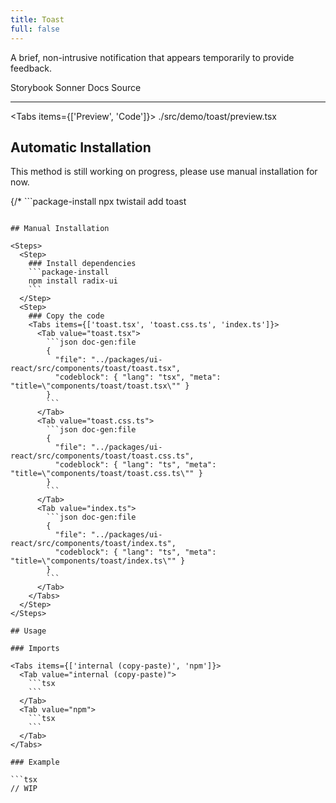 ```yaml
---
title: Toast
full: false
---
```


A brief, non-intrusive notification that appears temporarily to provide feedback.

<Badges>
  <BadgeLink href="https://storybook.twistail.com/?path=/docs/base-components-toast--default" external>
    Storybook
  </BadgeLink>
  <BadgeLink href="https://sonner.emilkowal.ski/getting-started" external>
    Sonner Docs
  </BadgeLink>
  <BadgeLink href="https://github.com/riipandi/twistail/tree/main/packages/ui-react/src/components/toast" external>
    Source
  </BadgeLink>
</Badges>

---


<Tabs items={['Preview', 'Code']}>
  <Tab value="Preview" className="rounded-b-xl flex min-h-44 flex-wrap items-start justify-start gap-4 py-20 not-prose">
    <Demo />
  </Tab>
  <Tab value="Code">
    <include cwd lang="tsx">./src/demo/toast/preview.tsx</include>
  </Tab>
</Tabs>

## Automatic Installation

<Callout type='warn'>
  This method is still working on progress, please use manual installation for now.
</Callout>

{/* ```package-install
npx twistail add toast
``` */}

## Manual Installation

<Steps>
  <Step>
    ### Install dependencies
    ```package-install
    npm install radix-ui
    ```
  </Step>
  <Step>
    ### Copy the code
    <Tabs items={['toast.tsx', 'toast.css.ts', 'index.ts']}>
      <Tab value="toast.tsx">
        ```json doc-gen:file
        {
          "file": "../packages/ui-react/src/components/toast/toast.tsx",
          "codeblock": { "lang": "tsx", "meta": "title=\"components/toast/toast.tsx\"" }
        }
        ```
      </Tab>
      <Tab value="toast.css.ts">
        ```json doc-gen:file
        {
          "file": "../packages/ui-react/src/components/toast/toast.css.ts",
          "codeblock": { "lang": "ts", "meta": "title=\"components/toast/toast.css.ts\"" }
        }
        ```
      </Tab>
      <Tab value="index.ts">
        ```json doc-gen:file
        {
          "file": "../packages/ui-react/src/components/toast/index.ts",
          "codeblock": { "lang": "ts", "meta": "title=\"components/toast/index.ts\"" }
        }
        ```
      </Tab>
    </Tabs>
  </Step>
</Steps>

## Usage

### Imports

<Tabs items={['internal (copy-paste)', 'npm']}>
  <Tab value="internal (copy-paste)">
    ```tsx
    ```
  </Tab>
  <Tab value="npm">
    ```tsx
    ```
  </Tab>
</Tabs>

### Example

```tsx
// WIP
```
